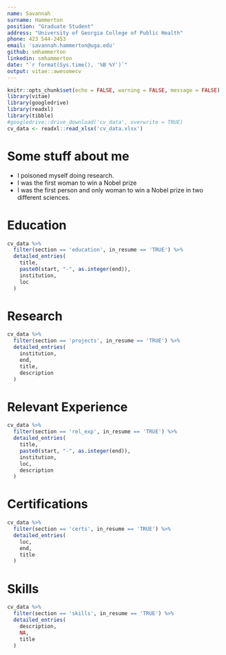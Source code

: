 ```yaml
---
name: Savannah
surname: Hammerton
position: "Graduate Student"
address: "University of Georgia College of Public Health"
phone: 423 544-2453 
email: 'savannah.hammerton@uga.edu'
github: smhammerton
linkedin: smhammerton
date: "`r format(Sys.time(), '%B %Y')`"
output: vitae::awesomecv
---
```


```r
knitr::opts_chunk$set(echo = FALSE, warning = FALSE, message = FALSE)
library(vitae)
library(googledrive)
library(readxl)
library(tibble)
#googledrive::drive_download('cv_data', overwrite = TRUE)
cv_data <- readxl::read_xlsx('cv_data.xlsx')
```

# Some stuff about me

 * I poisoned myself doing research.
 * I was the first woman to win a Nobel prize
 * I was the first person and only woman to win a Nobel prize in two different sciences.

# Education

```r
cv_data %>% 
  filter(section == 'education', in_resume == 'TRUE') %>% 
  detailed_entries(
    title,
    paste0(start, "-", as.integer(end)),
    institution, 
    loc
  )
```

# Research

```r
cv_data %>% 
  filter(section == 'projects', in_resume == 'TRUE') %>% 
  detailed_entries(
    institution, 
    end,
    title,
    description
  )

```

# Relevant Experience 

```r
cv_data %>% 
  filter(section == 'rel_exp', in_resume == 'TRUE') %>% 
  detailed_entries(
    title,
    paste0(start, "-", as.integer(end)),
    institution, 
    loc,
    description
  )
```

# Certifications

```r
cv_data %>% 
  filter(section == 'certs', in_resume == 'TRUE') %>%
  detailed_entries(
    loc,
    end, 
    title
  )
```

# Skills

```r
cv_data %>% 
  filter(section == 'skills', in_resume == 'TRUE') %>% 
  detailed_entries(
    description,
    NA,
    title
  )
```

